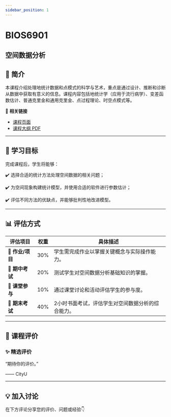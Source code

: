 ```yaml
---
sidebar_position: 1
---
```


# BIOS6901
## 空间数据分析

## **📘 简介**
本课程介绍处理地统计数据和点模式的科学与艺术，重点是通过设计、推断和诊断从数据中获取有意义的信息。课程内容包括地统计学（应用于流行病学）、变差函数估计、普通克里金和通用克里金、点过程理论、时空点模式等。

🔗 **相关链接**
- [课程页面](https://www.cityu.edu.hk/catalogue/pg/202526/course/BIOS6901.htm)
- [课程大纲 PDF](https://www.cityu.edu.hk/catalogue/pg/202526/course/BIOS6901.pdf)

---

## **🎯 学习目标**

完成课程后，学生将能够：

✔️ 选择合适的统计方法处理空间数据的相关问题；

✔️ 为空间现象构建统计模型，并使用合适的软件进行参数估计；

✔️ 评估不同方法的优缺点，并能够批判性地改进模型。

---

## **📊 评估方式**

| **评估项目**          | **权重** | **具体描述**                                                                                       |
|----------------------|---------|---------------------------------------------------------------------------------------------------|
| **📝 作业/项目**       | 30%     | 学生需完成作业以掌握关键概念与实际操作能力。                                                       |
| **📄 期中考试**        | 20%     | 测试学生对空间数据分析基础知识的掌握。                                                             |
| **📄 课堂参与**        | 10%     | 通过课堂讨论和活动评估学生的参与度。                                                               |
| **📄 期末考试**        | 40%     | 2小时书面考试，评估学生对空间数据分析的综合能力。                                                   |

---

## **💬 课程评价**

### ✨ **精选评价**
<div className={commentStyles.commentBox}>
    <p className={commentStyles.commentText}>
        “期待你的评价。”
    </p>
    <p className={commentStyles.commentAuthor}>—— CityU</p>
</div>

---

## **💡 加入讨论**

在下方评论分享您的评价、问题或经验👇
<Utterances />